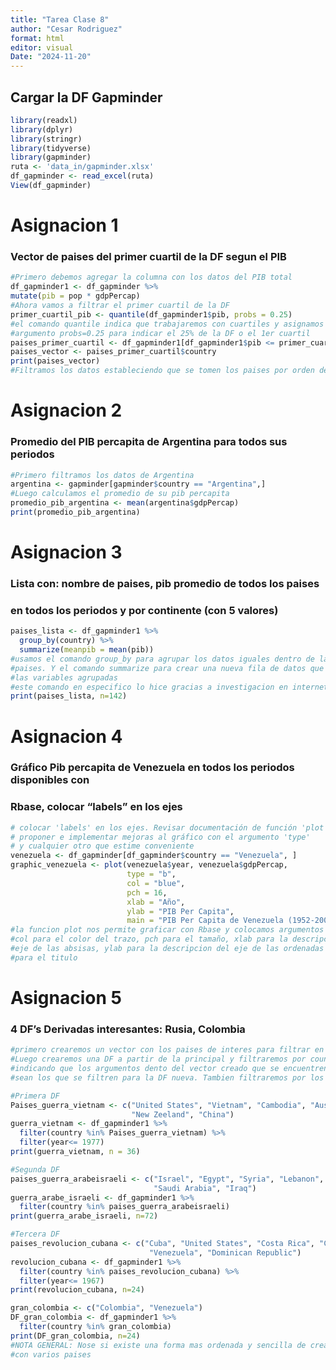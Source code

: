 ---
title: "Tarea Clase 8"
author: "Cesar Rodriguez"
format: html
editor: visual
Date: "2024-11-20"
---

## Cargar la DF Gapminder

```{r}
library(readxl)
library(dplyr)
library(stringr)
library(tidyverse)
library(gapminder)
ruta <- 'data_in/gapminder.xlsx'
df_gapminder <- read_excel(ruta)
View(df_gapminder)
```

# Asignacion 1

### Vector de paises del primer cuartil de la DF segun el PIB

```{r}
#Primero debemos agregar la columna con los datos del PIB total
df_gapminder1 <- df_gapminder %>%
mutate(pib = pop * gdpPercap)
#Ahora vamos a filtrar el primer cuartil de la DF
primer_cuartil_pib <- quantile(df_gapminder1$pib, probs = 0.25)
#el comando quantile indica que trabajaremos con cuartiles y asignamos el
#argumento probs=0.25 para indicar el 25% de la DF o el 1er cuartil
paises_primer_cuartil <- df_gapminder1[df_gapminder1$pib <= primer_cuartil_pib,]
paises_vector <- paises_primer_cuartil$country
print(paises_vector)
#Filtramos los datos estableciendo que se tomen los paises por orden de su PIB
```

# Asignacion 2

### Promedio del PIB percapita de Argentina para todos sus periodos

```{r}
#Primero filtramos los datos de Argentina
argentina <- gapminder[gapminder$country == "Argentina",]
#Luego calculamos el promedio de su pib percapita
promedio_pib_argentina <- mean(argentina$gdpPercap)
print(promedio_pib_argentina)
```

# Asignacion 3

### Lista con: nombre de paises, pib promedio de todos los paises 
### en todos los periodos y por continente (con 5 valores)

```{r}
paises_lista <- df_gapminder1 %>%
  group_by(country) %>%
  summarize(meanpib = mean(pib))
#usamos el comando group_by para agrupar los datos iguales dentro de la columna
#paises. Y el comando summarize para crear una nueva fila de datos que combina
#las variables agrupadas
#este comando en especifico lo hice gracias a investigacion en internet e IA
print(paises_lista, n=142)
```

# Asignacion 4

### Gráfico Pib percapita de Venezuela en todos los periodos disponibles con
### Rbase, colocar "labels" en los ejes

```{r}
# colocar 'labels' en los ejes. Revisar documentación de función 'plot',  
# proponer e implementar mejoras al gráfico con el argumento 'type'  
# y cualquier otro que estime conveniente
venezuela <- df_gapminder[df_gapminder$country == "Venezuela", ]
graphic_venezuela <- plot(venezuela$year, venezuela$gdpPercap,
                          type = "b",
                          col = "blue",
                          pch = 16,
                          xlab = "Año",
                          ylab = "PIB Per Capita",
                          main = "PIB Per Capita de Venezuela (1952-2007)")
#la funcion plot nos permite graficar con Rbase y colocamos argumentos de tipo,
#col para el color del trazo, pch para el tamaño, xlab para la descripcion del
#eje de las absisas, ylab para la descripcion del eje de las ordenadas y main
#para el titulo
```

# Asignacion 5

### 4 DF's Derivadas interesantes: Rusia, Colombia

```{r}
#primero crearemos un vector con los paises de interes para filtrar en la DF
#Luego crearemos una DF a partir de la principal y filtraremos por country
#indicando que los argumentos dento del vector creado que se encuentren en la DF
#sean los que se filtren para la DF nueva. Tambien filtraremos por los años

#Primera DF
Paises_guerra_vietnam <- c("United States", "Vietnam", "Cambodia", "Australia",
                           "New Zeeland", "China")
guerra_vietnam <- df_gapminder1 %>%
  filter(country %in% Paises_guerra_vietnam) %>%
  filter(year<= 1977)
print(guerra_vietnam, n = 36)
```

```{r}
#Segunda DF
paises_guerra_arabeisraeli <- c("Israel", "Egypt", "Syria", "Lebanon",
                                "Saudi Arabia", "Iraq")
guerra_arabe_israeli <- df_gapminder1 %>%
  filter(country %in% paises_guerra_arabeisraeli)
print(guerra_arabe_israeli, n=72)
```

```{r}
#Tercera DF
paises_revolucion_cubana <- c("Cuba", "United States", "Costa Rica", "China",
                               "Venezuela", "Dominican Republic")
revolucion_cubana <- df_gapminder1 %>%
  filter(country %in% paises_revolucion_cubana) %>%
  filter(year<= 1967)
print(revolucion_cubana, n=24)
```

```{r}
gran_colombia <- c("Colombia", "Venezuela")
DF_gran_colombia <- df_gapminder1 %>%
  filter(country %in% gran_colombia)
print(DF_gran_colombia, n=24)
#NOTA GENERAL: Nose si existe una forma mas ordenada y sencilla de crear las DF
#con varios paises
```

